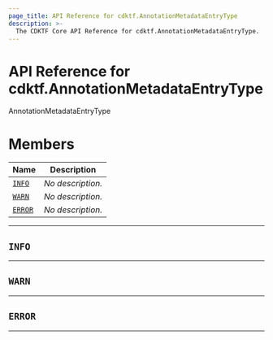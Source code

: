 ```yaml
---
page_title: API Reference for cdktf.AnnotationMetadataEntryType
description: >-
  The CDKTF Core API Reference for cdktf.AnnotationMetadataEntryType.
---
```


<!-- This file is generated through yarn generate-docs -->

# API Reference for cdktf.AnnotationMetadataEntryType

   AnnotationMetadataEntryType <a name="AnnotationMetadataEntryType" id="cdktf.AnnotationMetadataEntryType"></a>
  
  # Members <a name="Members" id="Members"></a>
  
  | **Name** | **Description** |
  | --- | --- |
  | <code><a href="#cdktf.AnnotationMetadataEntryType.INFO">INFO</a></code> | *No description.* |
  | <code><a href="#cdktf.AnnotationMetadataEntryType.WARN">WARN</a></code> | *No description.* |
  | <code><a href="#cdktf.AnnotationMetadataEntryType.ERROR">ERROR</a></code> | *No description.* |
  
  ---
  
  ## `INFO` <a name="INFO" id="cdktf.AnnotationMetadataEntryType.INFO"></a>
  
  ---
  
  
  ## `WARN` <a name="WARN" id="cdktf.AnnotationMetadataEntryType.WARN"></a>
  
  ---
  
  
  ## `ERROR` <a name="ERROR" id="cdktf.AnnotationMetadataEntryType.ERROR"></a>
  
  ---
  
  
